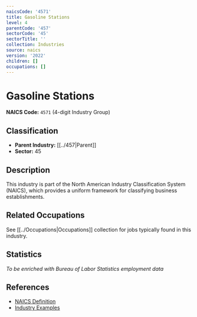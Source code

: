 ```yaml
---
naicsCode: '4571'
title: Gasoline Stations
level: 4
parentCode: '457'
sectorCode: '45'
sectorTitle: ''
collection: Industries
source: naics
version: '2022'
children: []
occupations: []
---
```

# Gasoline Stations

**NAICS Code:** `4571` (4-digit Industry Group)

## Classification

- **Parent Industry:** [[../457|Parent]]
- **Sector:** 45

## Description

This industry is part of the North American Industry Classification System (NAICS), which provides a uniform framework for classifying business establishments.

## Related Occupations

See [[../Occupations|Occupations]] collection for jobs typically found in this industry.

## Statistics

*To be enriched with Bureau of Labor Statistics employment data*

## References

- [NAICS Definition](https://www.census.gov/naics/)
- [Industry Examples](https://www.census.gov/naics/2022NAICS/)
